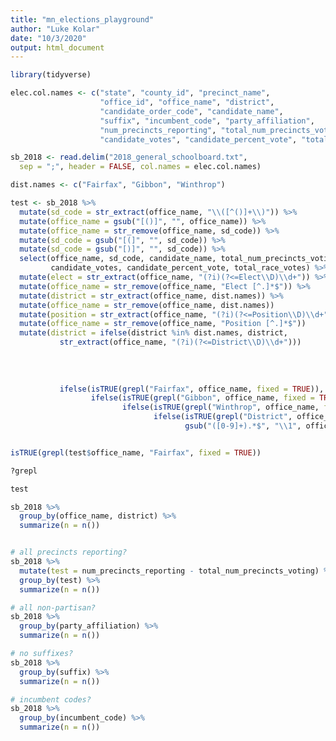 ```yaml
---
title: "mn_elections_playground"
author: "Luke Kolar"
date: "10/3/2020"
output: html_document
---
```


```r
library(tidyverse)

```

```r

elec.col.names <- c("state", "county_id", "precinct_name",
                    "office_id", "office_name", "district", 
                    "candidate_order_code", "candidate_name",
                    "suffix", "incumbent_code", "party_affiliation",
                    "num_precincts_reporting", "total_num_precincts_voting",
                    "candidate_votes", "candidate_percent_vote", "total_race_votes")

sb_2018 <- read.delim("2018_general_schoolboard.txt", 
  sep = ";", header = FALSE, col.names = elec.col.names)

dist.names <- c("Fairfax", "Gibbon", "Winthrop")

test <- sb_2018 %>% 
  mutate(sd_code = str_extract(office_name, "\\([^()]+\\)")) %>% 
  mutate(office_name = gsub("[()]", "", office_name)) %>% 
  mutate(office_name = str_remove(office_name, sd_code)) %>% 
  mutate(sd_code = gsub("[(]", "", sd_code)) %>% 
  mutate(sd_code = gsub("[)]", "", sd_code)) %>% 
  select(office_name, sd_code, candidate_name, total_num_precincts_voting,
         candidate_votes, candidate_percent_vote, total_race_votes) %>% 
  mutate(elect = str_extract(office_name, "(?i)(?<=Elect\\D)\\d+")) %>% 
  mutate(office_name = str_remove(office_name, "Elect [^.]*$")) %>% 
  mutate(district = str_extract(office_name, dist.names)) %>%
  mutate(office_name = str_remove(office_name, dist.names))
  mutate(position = str_extract(office_name, "(?i)(?<=Position\\D)\\d+")) %>% 
  mutate(office_name = str_remove(office_name, "Position [^.]*$"))
  mutate(district = ifelse(district %in% dist.names, district,
           str_extract(office_name, "(?i)(?<=District\\D)\\d+")))
           
           
           
           
           ifelse(isTRUE(grepl("Fairfax", office_name, fixed = TRUE)), "Fairfax",
                  ifelse(isTRUE(grepl("Gibbon", office_name, fixed = TRUE)), "Gibbon", 
                         ifelse(isTRUE(grepl("Winthrop", office_name, fixed = TRUE)), "Winthrop", 
                                ifelse(isTRUE(grepl("District", office_name, fixed = TRUE)), 
                                       gsub("([0-9]+).*$", "\\1", office_name), "NA")))))


isTRUE(grepl(test$office_name, "Fairfax", fixed = TRUE))

?grepl

test

sb_2018 %>% 
  group_by(office_name, district) %>% 
  summarize(n = n())


# all precincts reporting?
sb_2018 %>% 
  mutate(test = num_precincts_reporting - total_num_precincts_voting) %>% 
  group_by(test) %>% 
  summarize(n = n())

# all non-partisan?
sb_2018 %>% 
  group_by(party_affiliation) %>% 
  summarize(n = n())

# no suffixes?
sb_2018 %>% 
  group_by(suffix) %>% 
  summarize(n = n())

# incumbent codes?
sb_2018 %>% 
  group_by(incumbent_code) %>% 
  summarize(n = n())

```

